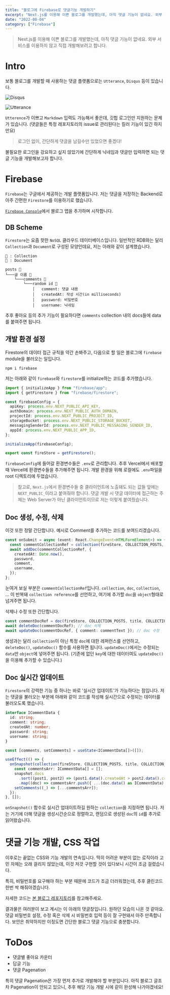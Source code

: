 ```yaml
---
title: "블로그에 Firebase로 댓글기능 개발하기"
excerpt: "Next.js를 이용해 이쁜 블로그를 개발했는데, 아직 댓글 기능이 없네요. 외부 서비스를 이용하지 않고 직접 개발해보려고 합니다."
date: "2022-08-04"
category: ["Firebase"]
---
```


> Next.js를 이용해 이쁜 블로그를 개발했는데, 아직 댓글 기능이 없네요. 외부 서비스를 이용하지 않고 직접 개발해보려고 합니다.

# Intro

보통 블로그를 개발할 때 사용하는 댓글 플랫폼으로는 `Utterance`, `Disqus` 등이 있습니다.

![Disqus](/static/img/블로그에_Firebase로_댓글,_좋아요_기능_추가해보기/Disqus.png)

![Utterance](/static/img/블로그에_Firebase로_댓글,_좋아요_기능_추가해보기/Utterances.png)

`Utterence`가 이쁘고 `Markdown` 입력도 가능해서 좋은데, 깃헙 로그인만 지원하는 문제가 있습니다. (댓글들은 특정 레포지토리의 issue로 관리된다는 킬러 기능이 있긴 하지만요)

> 로그인 없이, 간단하게 댓글을 남길수만 있었으면 좋겠다!

불필요한 로그인을 강요하고 싶지 않았기에 간단하게 닉네임과 댓글만 입력하면 되는 댓글 기능을 개발해보고자 합니다.

# Firebase

`Firebase`는 구글에서 제공하는 개발 플랫폼입니다. 저는 댓글을 저장하는 Backend로 아주 간편한 `Firestore`를 이용하기로 했습니다.

[`Firebase Console`](https://console.firebase.google.com/)에서 블로그 앱을 추가하며 시작합니다.

## DB Scheme

`Firestore`는 요즘 핫한 `NoSQL` 클라우드 데이터베이스입니다. 일반적인 RDB와는 달리 `Collection`과 `Document`로 구성된 모양인데요, 저는 아래와 같이 설계했습니다.

```code
📁 : Collection
📃 : Document

posts 📁
└───글 이름 📃
    └───comments 📁
        └───random id 📃
            │   comment: 댓글 내용
            │   createdAt: 작성 시간(in milliseconds)
            │   password: 비밀번호
            │   username: 닉네임
```

추후 좋아요 등의 추가 기능이 필요하다면 `comments` collection 내의 docs들에 data를 붙여주면 됩니다.

## 개발 환경 설정

Firestore의 데이터 접근 규칙을 약간 손봐주고, 다음으로 할 일은 블로그에 `firebase` module을 불러오는 일입니다.

```console
npm i firebase
```

저는 아래와 같이 `firebase`와 `firestore`를 initialize하는 코드를 추가했습니다.

```ts
import { initializeApp } from "firebase/app";
import { getFirestore } from "firebase/firestore";

const firebaseConfig = {
  apiKey: process.env.NEXT_PUBLIC_API_KEY,
  authDomain: process.env.NEXT_PUBLIC_AUTH_DOMAIN,
  projectId: process.env.NEXT_PUBLIC_PROJECT_ID,
  storageBucket: process.env.NEXT_PUBLIC_STORAGE_BUCKET,
  messagingSenderId: process.env.NEXT_PUBLIC_MESSAGING_SENDER_ID,
  appId: process.env.NEXT_PUBLIC_APP_ID,
};

initializeApp(firebaseConfig);

export const fireStore = getFirestore();
```

`firebaseConfig`에 들어갈 환경변수들은 `.env`로 관리합니다. 추후 Vercel에서 배포할 때 Vercel에 환경변수들을 추가해주면 됩니다. 개발 환경을 위해 로컬에도 `.env`파일을 root 디렉토리에 두었습니다.

> 참고로, `Next.js`에서 환경변수들 중 클라이언트에 노출돼도 되는 값들 앞에는 `NEXT_PUBLIC_`이라고 붙여줘야 합니다. 댓글 개발 시 댓글 데이터에 접근하는 주체는 Web Server가 아닌 클라이언트이므로 저는 이렇게 붙여줬습니다.

## Doc 생성, 수정, 삭제

이것 또한 정말 간단합니다. 예시로 Comment를 추가하는 코드를 보여드리겠습니다.

```ts
const onSubmit = async (event: React.ChangeEvent<HTMLFormElement>) => {
  const commentCollectionRef = collection(fireStore, COLLECTION_POSTS, title, COLLECTION_COMMENTS);
  await addDoc(commentCollectionRef, {
    createdAt: Date.now(),
    password,
    comment,
    username,
  });
};
```

눈여겨 보실 부분은 `commentCollectionRef`입니다. `collection`, `doc`, `collection`, ... 이 반복돼 `collection reference`를 선언하고, 여기에 추가할 `doc`을 `object`형태로 넘겨주면 됩니다.

삭제나 수정 또한 간단합니다.

```ts
const commentDocRef = doc(fireStore, COLLECTION_POSTS, title, COLLECTION_COMMENTS, comment.id);
await deleteDoc(commentDocRef); // doc 삭제
await updateDoc(commentDocRef, { comment: commentText }); // doc 수정
```

생성과는 달리 `collection`이 아닌 특정 `doc`에 대한 레퍼런스를 선언하고, `deleteDoc()`, `updateDoc()` 함수를 사용하면 됩니다. `updateDoc()`에서는 수정되는 `data`만 `object`에 넣어주면 됩니다. (기존에 없던 `key`에 대한 데이터여도 `updateDoc()`을 이용해 추가할 수 있습니다.)

## Doc 실시간 업데이트

`Firestore`의 강력한 기능 중 하나는 바로 '실시간 업데이트'가 가능하다는 점입니다. 저는 댓글을 불러오는 부분에 아래와 같이 코드를 작성해 실시간으로 수정되는 데이터를 불러오도록 했습니다.

```ts
interface ICommentData {
  id: string;
  comment: string;
  createdAt: number;
  password: string;
  username: string;
}

const [comments, setComments] = useState<ICommentData[]>([]);

useEffect(() => {
  onSnapshot(collection(fireStore, COLLECTION_POSTS, title, COLLECTION_COMMENTS), (snapshot) => {
    const commentsArr: ICommentData[] = [];
    snapshot.docs
      .sort((post1, post2) => (post1.data().createdAt > post2.data().createdAt ? -1 : 1))
      .map((doc) => commentsArr.push({ ...(doc.data() as ICommentData), id: doc.id }));
    setComments((_) => [...commentsArr]);
  });
}, []);
```

`onSnapshot()` 함수로 실시간 업데이트하길 원하는 `collection`을 지정하면 됩니다. 저는 거기에 더해 댓글을 생성시간순으로 정렬하고, 랜덤으로 생성된 `doc`의 `id`를 추가로 읽어왔습니다.

# 댓글 기능 개발, CSS 작업

이후로는 끝없는 CSS와 기능 개발의 연속입니다. 딱히 어려운 부분이 없는 로직이라 고민 자체는 오래 걸리지 않았는데, 이것 저것 구현할 것이 있다보니 시간이 조금 걸렸습니다.

특히, 비밀번호를 요구해야 하는 부분 때문에 코드가 조금 더러워졌는데, 추후 클린코드 한번 싹 해줘야겠습니다.

자세한 코드는 [본 블로그 레포지토리](https://github.com/custardcream98/custardcream98.github.io)를 참고해주세요.

결과물은 여러분이 보고 계시는 이 아래의 댓글창입니다. 원하던 모습이 나온 것 같아요. 댓글 비밀번호 설정, 수정 혹은 삭제 시 비밀번호 입력 등이 잘 구현돼서 아주 만족합니다. 보안은 취약하지만 이정도면 간단한 블로그 댓글 기능으로 충분합니다.

# ToDos

- 댓글별 좋아요 카운터
- 답글 기능
- 댓글 Pagenation

특히 댓글 Pagenation은 가장 먼저 추가로 개발해야 할 부분입니다. 아직 블로그 글조차 Pagenation이 안되고 있으니, 추후 해당 기능 개발 시에 같이 완성해 나가야겠네요!
